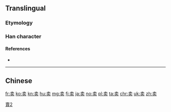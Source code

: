 {{also|賣|売}}
==Translingual==
{{ja-forms|[[売]]|卖|[[賣]]}}

[[Category:CJKV characters simplified differently in Japan and China|賣2]]

===Etymology===
{{Han simp|賣|f=買|t=买}}

===Han character===
{{Han char|rn=24|rad=十|as=06|sn=8|four=|canj=JNYK|ids=⿳十乛头}}

====References====
* {{Han ref|kx=0157.041|hdz=10065.010|uh=5356|ud=21334}}

----

==Chinese==
{{zh-see|賣}}

[[fr:卖]]
[[ko:卖]]
[[kn:卖]]
[[hu:卖]]
[[mg:卖]]
[[fj:卖]]
[[ja:卖]]
[[no:卖]]
[[pl:卖]]
[[ta:卖]]
[[chr:卖]]
[[uk:卖]]
[[zh:卖]]
